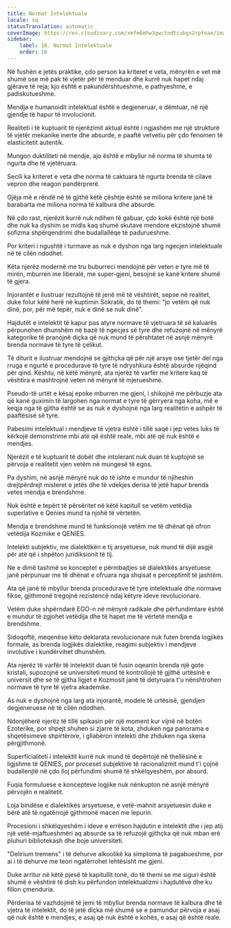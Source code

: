 ```yaml
---
title: Normat Intelektuale
locale: sq
statusTranslation: automatic
coverImage: https://res.cloudinary.com/xmfm6mhw3gwctndtcubgx2rptnae/image/upload/v1741354419/small_cover_la_gran_rebelion_28716e29d2.webp
sidebar:
    label: 16. Normat Intelektuale
    order: 16
---
```

Në fushën e jetës praktike, çdo person ka kriteret e veta, mënyrën e vet më shumë ose më pak të vjetër për të menduar dhe kurrë nuk hapet ndaj gjërave të reja; kjo është e pakundërshtueshme, e pathyeshme, e padiskutueshme.

Mendja e humanoidit intelektual është e degjeneruar, e dëmtuar, në një gjendje të hapur të involucionit.

Realiteti i të kuptuarit të njerëzimit aktual është i ngjashëm me një strukturë të vjetër mekanike inerte dhe absurde, e paaftë vetvetiu për çdo fenomen të elasticitetit autentik.

Mungon duktiliteti në mendje, ajo është e mbyllur në norma të shumta të ngurta dhe të vjetëruara.

Secili ka kriteret e veta dhe norma të caktuara të ngurta brenda të cilave vepron dhe reagon pandërprerë.

Gjëja më e rëndë në të gjithë këtë çështje është se miliona kritere janë të barabarta me miliona norma të kalbura dhe absurde.

Në çdo rast, njerëzit kurrë nuk ndihen të gabuar, çdo kokë është një botë dhe nuk ka dyshim se midis kaq shumë skutave mendore ekzistojnë shumë sofizma shpërqendrimi dhe budallallëqe të padurueshme.

Por kriteri i ngushtë i turmave as nuk e dyshon nga larg ngecjen intelektuale në të cilën ndodhet.

Këta njerëz modernë me tru buburreci mendojnë për veten e tyre më të mirën, mburren me liberalë, me super-gjeni, besojnë se kanë kritere shumë të gjera.

Injorantët e ilustruar rezultojnë të jenë më të vështirët, sepse në realitet, duke folur këtë herë në kuptimin Sokratik, do të themi: "jo vetëm që nuk dinë, por, për më tepër, nuk e dinë se nuk dinë".

Hajdutët e intelektit të kapur pas atyre normave të vjetruara të së kaluarës përpunohen dhunshëm në bazë të ngecjes së tyre dhe refuzojnë në mënyrë kategorike të pranojnë diçka që nuk mund të përshtatet në asnjë mënyrë brenda normave të tyre të çelikut.

Të diturit e ilustruar mendojnë se gjithçka që për një arsye ose tjetër del nga rruga e ngurtë e procedurave të tyre të ndryshkura është absurde njëqind për qind. Kështu, në këtë mënyrë, ata njerëz të varfër me kritere kaq të vështira e mashtrojnë veten në mënyrë të mjerueshme.

Pseudo-të urtët e kësaj epoke mburren me gjeni, i shikojnë me përbuzje ata që kanë guximin të largohen nga normat e tyre të gërryera nga koha, më e keqja nga të gjitha është se as nuk e dyshojnë nga larg realitetin e ashpër të paaftësisë së tyre.

Pabesimi intelektual i mendjeve të vjetra është i tillë saqë i jep vetes luks të kërkojë demonstrime mbi atë që është reale, mbi atë që nuk është e mendjes.

Njerëzit e të kuptuarit të dobët dhe intolerant nuk duan të kuptojnë se përvoja e realitetit vjen vetëm në mungesë të egos.

Pa dyshim, në asnjë mënyrë nuk do të ishte e mundur të njiheshin drejtpërdrejt misteret e jetës dhe të vdekjes derisa të jetë hapur brenda vetes mendja e brendshme.

Nuk është e tepërt të përsëritet në këtë kapitull se vetëm vetëdija superlative e Qenies mund ta njohë të vërtetën.

Mendja e brendshme mund të funksionojë vetëm me të dhënat që ofron vetëdija Kozmike e QENIES.

Intelekti subjektiv, me dialektikën e tij arsyetuese, nuk mund të dijë asgjë për atë që i shpëton juridiksionit të tij.

Ne e dimë tashmë se konceptet e përmbajtjes së dialektikës arsyetuese janë përpunuar me të dhënat e ofruara nga shqisat e perceptimit të jashtëm.

Ata që janë të mbyllur brenda procedurave të tyre intelektuale dhe normave fikse, gjithmonë tregojnë rezistencë ndaj këtyre ideve revolucionare.

Vetëm duke shpërndarë EGO-n në mënyrë radikale dhe përfundimtare është e mundur të zgjohet vetëdija dhe të hapet me të vërtetë mendja e brendshme.

Sidoqoftë, meqenëse këto deklarata revolucionare nuk futen brenda logjikës formale, as brenda logjikës dialektike, reagimi subjektiv i mendjeve involutive i kundërvihet dhunshëm.

Ata njerëz të varfër të intelektit duan të fusin oqeanin brenda një gote kristali, supozojnë se universiteti mund të kontrollojë të gjithë urtësinë e universit dhe se të gjitha ligjet e Kozmosit janë të detyruara t'u nënshtrohen normave të tyre të vjetra akademike.

As nuk e dyshojnë nga larg ata injorantë, modele të urtësisë, gjendjen degjeneruese në të cilën ndodhen.

Ndonjëherë njerëz të tillë spikasin për një moment kur vijnë në botën Ezoterike, por shpejt shuhen si zjarre të kota, zhduken nga panorama e shqetësimeve shpirtërore, i gllabëron intelekti dhe zhduken nga skena përgjithmonë.

Superficialiteti i intelektit kurrë nuk mund të depërtojë në thellësinë e ligjshme të QENIES, por proceset subjektive të racionalizmit mund t'i çojnë budallenjtë në çdo lloj përfundimi shumë të shkëlqyeshëm, por absurd.

Fuqia formuluese e koncepteve logjike nuk nënkupton në asnjë mënyrë përvojën e realitetit.

Loja bindëse e dialektikës arsyetuese, e vetë-mahnit arsyetuesin duke e bërë atë të ngatërrojë gjithmonë macen me lepurin.

Procesioni i shkëlqyeshëm i ideve e errëson hajdutin e intelektit dhe i jep atij një vetë-mjaftueshmëri aq absurde sa të refuzojë gjithçka që nuk mban erë pluhuri bibliotekash dhe boje universiteti.

"Delirium tremens" i të dehurve alkoolikë ka simptoma të pagabueshme, por ai i të dehurve me teori ngatërrohet lehtësisht me gjeni.

Duke arritur në këtë pjesë të kapitullit tonë, do të themi se me siguri është shumë e vështirë të dish ku përfundon intelektualizmi i hajdutëve dhe ku fillon çmenduria.

Përderisa të vazhdojmë të jemi të mbyllur brenda normave të kalbura dhe të vjetra të intelektit, do të jetë diçka më shumë se e pamundur përvoja e asaj që nuk është e mendjes, e asaj që nuk është e kohës, e asaj që është reale.

